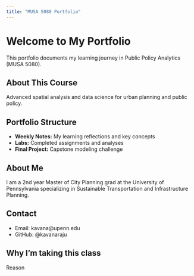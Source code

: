```yaml
---
title: "MUSA 5080 Portfolio"
---
```


# Welcome to My Portfolio

This portfolio documents my learning journey in Public Policy Analytics (MUSA 5080).

## About This Course
Advanced spatial analysis and data science for urban planning and public policy.

## Portfolio Structure
- **Weekly Notes:** My learning reflections and key concepts
- **Labs:** Completed assignments and analyses
- **Final Project:** Capstone modeling challenge

## About Me
I am a 2nd year Master of City Planning grad at the University of Pennsylvania specializing in Sustainable Transportation and Infrastructure Planning.

## Contact
- Email: kavana@upenn.edu
- GitHub: @kavanaraju

## Why I'm taking this class
Reason
